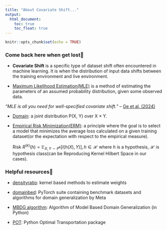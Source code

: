 ```yaml
---
title: "About Covariate Shift..."
output: 
  html_document:
    toc: true
    toc_float: true
---
```


```r
knitr::opts_chunk$set(echo = TRUE)
```

### Come back here when get lost📍

- **Covariate Shift** is a specific type of dataset shift often encountered in machine learning. It is when the distribution of input data shifts between the training environment and live environment.

- [Maximum Likelihood Estimation(MLE)](https://en.wikipedia.org/wiki/Maximum_likelihood_estimation) is a method of estimating the parameters of an assumed probability distribution, given some observed data.

_“MLE is all you need for well-specified covariate shift.”_ – [Ge et al. (2024)](https://arxiv.org/abs/2311.15961)

- [Domain](https://en.wikipedia.org/wiki/Domain_adaptation): a joint distribution P(X, Y) over X × Y.

- [Empirical Risk Minimization(ERM)](https://en.wikipedia.org/wiki/Empirical_risk_minimization): a principle where the goal is to select a model that minimizes the average loss calculated on a given training dataset(or the expectation with respect to the empirical measure).

  Risk $R^{(k)}(h) = \mathbb{E}_{X, Y \sim P^{k}}[l(h(X), Y)], h \in \mathcal{H}$ where $h$ is a hypothesis, $\mathcal{H}$ is hypothesis class(can be Reproducing Kernel Hilbert Space in our cases).
  
  
### Helpful resources🔧

  - [densityratio](https://github.com/thomvolker/densityratio.git): kernel based methods to estimate weights
  
  - [domainbed](https://github.com/facebookresearch/DomainBed.git): PyTorch suite containing benchmark datasets and algorithms for domain generalization by Meta

  - [MBDG algorithm](https://github.com/arobey1/mbdg.git): Algorithm of Model Based Domain Generalization (in Python)
  
  - [POT](https://pythonot.github.io/index.html): Python Optimal Transportation package
